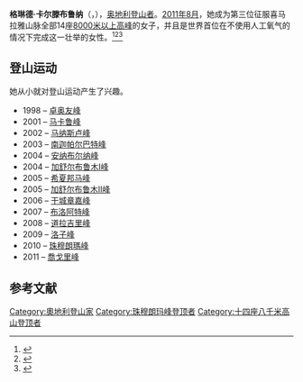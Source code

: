 '''格琳德·卡尔滕布鲁纳'''（{{lang-de|Gerlinde Kaltenbrunner}}，{{bd|1970年|12月13日|||Kaltenbrunner}}），[[奥地利|奥地利]][[登山运动|登山者]]。[[2011年8月|2011年8月]]，她成为第三位征服喜马拉雅山脉全部14座[[八千米以上山峰列表|8000米以上高峰]]的女子，并且是世界首位在不使用人工氧气的情况下完成这一壮举的女性。<ref name="BBC News">{{Cite web |url=http://www.bbc.co.uk/news/world-europe-14641414 |title=Austrian woman claims Himalayas climbing record |accessdate=2011-08-24 |work=BBC News |archive-date=2011-08-24 |archive-url=https://web.archive.org/web/20110824193354/http://www.bbc.co.uk/news/world-europe-14641414 |dead-url=no }}</ref><ref>{{Cite web |url=http://www.asiaone.com/News/AsiaOne%2BNews/World/Story/A1Story20110823-295884.html |title="Austrian is first woman to scale 14 peaks without oxygen" |access-date=2011-08-26 |archive-date=2012-10-14 |archive-url=https://web.archive.org/web/20121014232337/http://www.asiaone.com/News/AsiaOne+News/World/Story/A1Story20110823-295884.html |dead-url=no }}</ref><ref>{{cite news|title=奥地利女将创登山纪录|url=http://www.bbc.co.uk/zhongwen/simp/world/2011/08/110824_austrian_climber.shtml|newspaper=BBC中文网|date=2011年8月24日|accessdate=2011年8月26日|archive-date=2019年8月22日|archive-url=https://web.archive.org/web/20190822073920/https://www.bbc.com/zhongwen/simp/world/2011/08/110824_austrian_climber.shtml|dead-url=no}}</ref>

==登山运动==
她从小就对登山运动产生了兴趣。

* 1998 – [[卓奥友峰|卓奥友峰]]
* 2001 – [[马卡鲁峰|马卡鲁峰]]
* 2002 – [[马纳斯卢峰|马纳斯卢峰]]
* 2003 – [[南迦帕尔巴特峰|南迦帕尔巴特峰]]
* 2004 – [[安纳布尔纳峰|安纳布尔纳峰]]
* 2004 – [[加舒尔布鲁木I峰|加舒尔布鲁木I峰]]
* 2005 – [[希夏邦马峰|希夏邦马峰]]
* 2005 – [[加舒尔布鲁木II峰|加舒尔布鲁木II峰]]
* 2006 – [[干城章嘉峰|干城章嘉峰]]
* 2007 – [[布洛阿特峰|布洛阿特峰]]
* 2008 – [[道拉吉里峰|道拉吉里峰]]
* 2009 – [[洛子峰|洛子峰]]
* 2010 – [[珠穆朗瑪峰|珠穆朗瑪峰]]
* 2011 – [[喬戈里峰|喬戈里峰]]

==参考文献==
{{Reflist}}

{{Authority control}}

{{DEFAULTSORT:Kaltenbrunner, Gerlinde}}
[[Category:奧地利登山家|Category:奧地利登山家]]
[[Category:珠穆朗玛峰登顶者|Category:珠穆朗玛峰登顶者]]
[[Category:十四座八千米高山登顶者|Category:十四座八千米高山登顶者]]